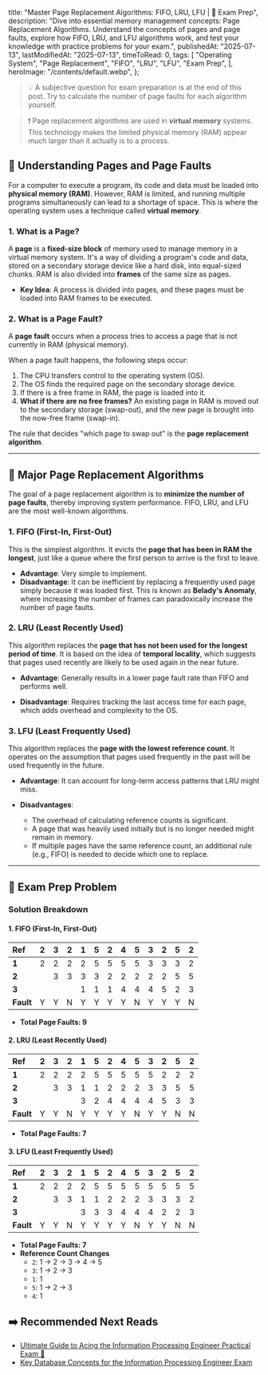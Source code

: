 
  title: "Master Page Replacement Algorithms: FIFO, LRU, LFU | 🚀 Exam Prep",
  description:
    "Dive into essential memory management concepts: Page Replacement Algorithms. Understand the concepts of pages and page faults, explore how FIFO, LRU, and LFU algorithms work, and test your knowledge with practice problems for your exam.",
  publishedAt: "2025-07-13",
  lastModifiedAt: "2025-07-13",
  timeToRead: 0,
  tags: [
    "Operating System",
    "Page Replacement",
    "FIFO",
    "LRU",
    "LFU",
    "Exam Prep",
  ],
  heroImage: "/contents/default.webp",
};

> 💡 A subjective question for exam preparation is at the end of this post. Try to calculate the number of page faults for each algorithm yourself.

> ❗️ Page replacement algorithms are used in **virtual memory** systems. This technology makes the limited physical memory (RAM) appear much larger than it actually is to a process.

## 🧠 Understanding Pages and Page Faults

For a computer to execute a program, its code and data must be loaded into **physical memory (RAM)**. However, RAM is limited, and running multiple programs simultaneously can lead to a shortage of space. This is where the operating system uses a technique called **virtual memory**.

### 1. What is a Page?

A **page** is a **fixed-size block** of memory used to manage memory in a virtual memory system. It's a way of dividing a program's code and data, stored on a secondary storage device like a hard disk, into equal-sized chunks. RAM is also divided into **frames** of the same size as pages.

- **Key Idea**: A process is divided into pages, and these pages must be loaded into RAM frames to be executed.

### 2. What is a Page Fault?

A **page fault** occurs when a process tries to access a page that is not currently in RAM (physical memory).

When a page fault happens, the following steps occur:

1.  The CPU transfers control to the operating system (OS).
2.  The OS finds the required page on the secondary storage device.
3.  If there is a free frame in RAM, the page is loaded into it.
4.  **What if there are no free frames?** An existing page in RAM is moved out to the secondary storage (swap-out), and the new page is brought into the now-free frame (swap-in).

The rule that decides "which page to swap out" is the **page replacement algorithm**.

---

## 🔄 Major Page Replacement Algorithms

The goal of a page replacement algorithm is to **minimize the number of page faults**, thereby improving system performance. FIFO, LRU, and LFU are the most well-known algorithms.

### 1. FIFO (First-In, First-Out)

This is the simplest algorithm. It evicts the **page that has been in RAM the longest**, just like a queue where the first person to arrive is the first to leave.

- **Advantage**: Very simple to implement.
- **Disadvantage**: It can be inefficient by replacing a frequently used page simply because it was loaded first. This is known as **Belady's Anomaly**, where increasing the number of frames can paradoxically increase the number of page faults.

### 2. LRU (Least Recently Used)

This algorithm replaces the **page that has not been used for the longest period of time**. It is based on the idea of **temporal locality**, which suggests that pages used recently are likely to be used again in the near future.

- **Advantage**: Generally results in a lower page fault rate than FIFO and performs well.

- **Disadvantage**: Requires tracking the last access time for each page, which adds overhead and complexity to the OS.

### 3. LFU (Least Frequently Used)

This algorithm replaces the **page with the lowest reference count**. It operates on the assumption that pages used frequently in the past will be used frequently in the future.

- **Advantage**: It can account for long-term access patterns that LRU might miss.

- **Disadvantages**:
  - The overhead of calculating reference counts is significant.
  - A page that was heavily used initially but is no longer needed might remain in memory.
  - If multiple pages have the same reference count, an additional rule (e.g., FIFO) is needed to decide which one to replace.

---

## 📝 Exam Prep Problem

<ProblemAnswer
  problem="Given 3 page frames and the following page reference string, calculate the number of page faults for the FIFO, LRU, and LFU algorithms. (For LFU, if reference counts are equal, apply the FIFO rule.)\n\n**Page Reference String: 2, 3, 2, 1, 5, 2, 4, 5, 3, 2, 5, 2**"
  correctAnswer="FIFO: 9, LRU: 7, LFU: 7"
/>

### Solution Breakdown

#### 1. FIFO (First-In, First-Out)

| Ref       |  2  |  3  |  2  |  1  |  5  |  2  |  4  |  5  |  3  |  2  |  5  |  2  |
| :-------- | :-: | :-: | :-: | :-: | :-: | :-: | :-: | :-: | :-: | :-: | :-: | :-: |
| **1**     |  2  |  2  |  2  |  2  |  5  |  5  |  5  |  5  |  3  |  3  |  3  |  2  |
| **2**     |     |  3  |  3  |  3  |  3  |  2  |  2  |  2  |  2  |  2  |  5  |  5  |
| **3**     |     |     |     |  1  |  1  |  1  |  4  |  4  |  4  |  5  |  2  |  3  |
| **Fault** |  Y  |  Y  |  N  |  Y  |  Y  |  Y  |  Y  |  N  |  Y  |  Y  |  Y  |  N  |

- **Total Page Faults: 9**

#### 2. LRU (Least Recently Used)

| Ref       |  2  |  3  |  2  |  1  |  5  |  2  |  4  |  5  |  3  |  2  |  5  |  2  |
| :-------- | :-: | :-: | :-: | :-: | :-: | :-: | :-: | :-: | :-: | :-: | :-: | :-: |
| **1**     |  2  |  2  |  2  |  2  |  5  |  5  |  5  |  5  |  5  |  2  |  2  |  2  |
| **2**     |     |  3  |  3  |  1  |  1  |  2  |  2  |  2  |  3  |  3  |  5  |  5  |
| **3**     |     |     |     |  3  |  2  |  4  |  4  |  4  |  4  |  5  |  3  |  3  |
| **Fault** |  Y  |  Y  |  N  |  Y  |  Y  |  Y  |  Y  |  N  |  Y  |  Y  |  N  |  N  |

- **Total Page Faults: 7**

#### 3. LFU (Least Frequently Used)

| Ref       |  2  |  3  |  2  |  1  |  5  |  2  |  4  |  5  |  3  |  2  |  5  |  2  |
| :-------- | :-: | :-: | :-: | :-: | :-: | :-: | :-: | :-: | :-: | :-: | :-: | :-: |
| **1**     |  2  |  2  |  2  |  2  |  5  |  5  |  5  |  5  |  5  |  5  |  5  |  5  |
| **2**     |     |  3  |  3  |  1  |  1  |  2  |  2  |  2  |  3  |  3  |  3  |  2  |
| **3**     |     |     |     |  3  |  3  |  3  |  4  |  4  |  4  |  2  |  2  |  3  |
| **Fault** |  Y  |  Y  |  N  |  Y  |  Y  |  Y  |  Y  |  N  |  Y  |  Y  |  N  |  N  |

- **Total Page Faults: 7**
- **Reference Count Changes**
  - `2`: 1 -> 2 -> 3 -> 4 -> 5
  - `3`: 1 -> 2 -> 3
  - `1`: 1
  - `5`: 1 -> 2 -> 3
  - `4`: 1

## ➡️ Recommended Next Reads

- [Ultimate Guide to Acing the Information Processing Engineer Practical Exam 📝](/en/blog/korean-information-processing-engineer-practical-exam-strategy)
- [Key Database Concepts for the Information Processing Engineer Exam](/en/blog/db-normalization-for-exam)
